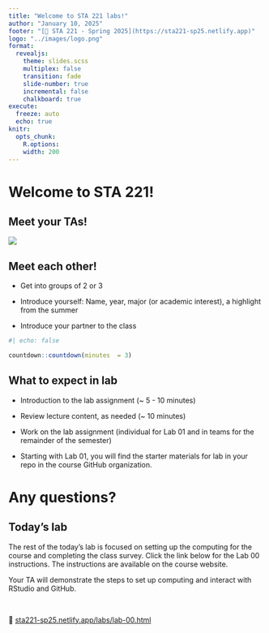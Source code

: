 ```yaml
---
title: "Welcome to STA 221 labs!"
author: "January 10, 2025"
footer: "[🔗 STA 221 - Spring 2025](https://sta221-sp25.netlify.app)"
logo: "../images/logo.png"
format: 
  revealjs:
    theme: slides.scss
    multiplex: false
    transition: fade
    slide-number: true
    incremental: false 
    chalkboard: true
execute:
  freeze: auto
  echo: true
knitr:
  opts_chunk: 
    R.options:      
    width: 200
---
```


# Welcome to STA 221!

## Meet your TAs!

![](images/hello-sticker.jpeg){fig-alt="Sticker that says \"Hello my name is\"" fig-align="center"}

## Meet each other!

::: midi
-   Get into groups of 2 or 3

-   Introduce yourself: Name, year, major (or academic interest), a highlight from the summer

-   Introduce your partner to the class
:::

```r
#| echo: false 

countdown::countdown(minutes  = 3)
```

## What to expect in lab

-   Introduction to the lab assignment (\~ 5 - 10 minutes)

-   Review lecture content, as needed (\~ 10 minutes)

-   Work on the lab assignment (individual for Lab 01 and in teams for the remainder of the semester)

-   Starting with Lab 01, you will find the starter materials for lab in your repo in the course GitHub organization.

# Any questions?

## Today's lab {.midi}

The rest of the today's lab is focused on setting up the computing for the course and completing the class survey. Click the link below for the Lab 00 instructions. The instructions are available on the course website.

Your TA will demonstrate the steps to set up computing and interact with RStudio and GitHub.

<br>

🔗 [sta221-sp25.netlify.app/labs/lab-00.html](https://sta221-sp25.netlify.app/labs/lab-00.html)
